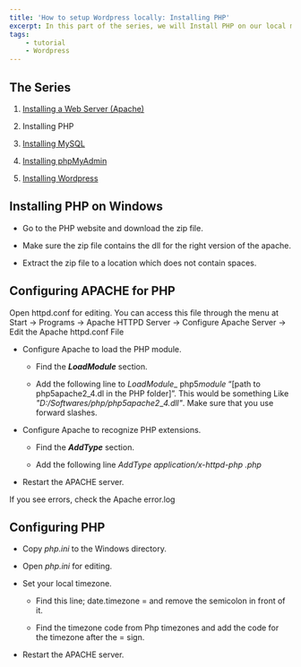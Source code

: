 ```yaml
---
title: 'How to setup Wordpress locally: Installing PHP'
excerpt: In this part of the series, we will Install PHP on our local machine.
tags:
    - tutorial
    - Wordpress
---
```


## The Series

1. [Installing a Web Server (Apache)](./installing-apache)

1. Installing PHP

1. [Installing MySQL](./installing-mysql)

1. [Installing phpMyAdmin](./installing-phpmyadmin)

1. [Installing Wordpress](./installing-wordpress)

## Installing PHP on Windows

-   Go to the PHP website and download the zip file.

-   Make sure the zip file contains the dll for the right version of the apache.

-   Extract the zip file to a location which does not contain spaces.

## Configuring APACHE for PHP

Open httpd.conf for editing. You can access this file through the menu at Start -> Programs -> Apache HTTPD Server ->
Configure Apache Server -> Edit the Apache httpd.conf File

-   Configure Apache to load the PHP module.

    -   Find the _**LoadModule**_ section.

    -   Add the following line to _LoadModule_\_ php5*module* “[path to php5apache2_4.dl in the PHP folder]”. This would
        be something Like _"D:/Softwares/php/php5apache2_\__4.dll"_. Make sure that you use forward slashes.

-   Configure Apache to recognize PHP extensions.

    -   Find the _**AddType**_ section.

    -   Add the following line _AddType application/x-httpd-php .php_

-   Restart the APACHE server.

If you see errors, check the Apache error.log

## Configuring PHP

-   Copy _php.ini_ to the Windows directory.

-   Open _php.ini_ for editing.

-   Set your local timezone.

    -   Find this line; date.timezone = and remove the semicolon in front of it.

    -   Find the timezone code from Php timezones and add the code for the timezone after the = sign.

-   Restart the APACHE server.
